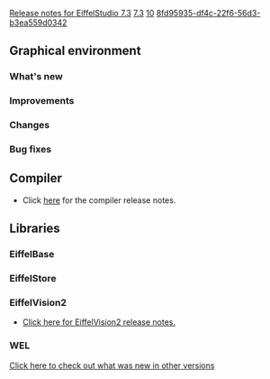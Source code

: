 [[Property:title|Release notes for EiffelStudio 7.3]]
[[Property:link_title|7.3]]
[[Property:weight|10]]
[[Property:uuid|8fd95935-df4c-22f6-56d3-b3ea559d0342]]
==Graphical environment==

===What's new===

===Improvements===

===Changes===

===Bug fixes===

==Compiler==
* Click [[Major changes between ISE Eiffel 7.2 and ISE Eiffel 7.3|here]] for the compiler release notes.

==Libraries==

===EiffelBase===

===EiffelStore===

===EiffelVision2===
* [[Revisions and Bug Fixes|Click here for EiffelVision2 release notes.]]

===WEL===

[[EiffelStudio release notes|Click here to check out what was new in other versions]]

